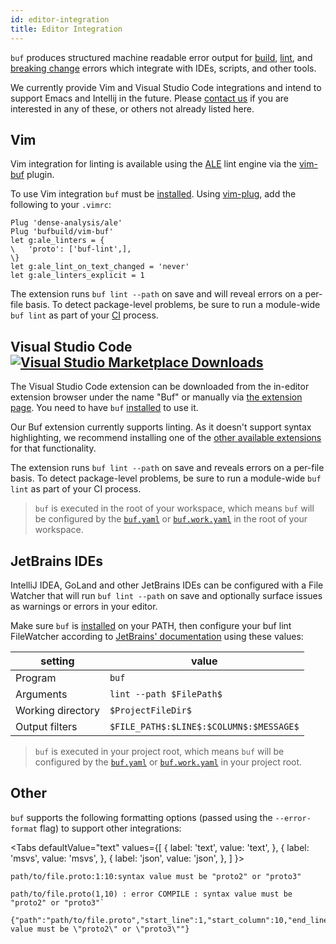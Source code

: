 ```yaml
---
id: editor-integration
title: Editor Integration
---
```


`buf` produces structured machine readable error output for [build](build/usage), [lint](lint/overview),
and [breaking change](breaking/overview) errors which integrate with IDEs, scripts, and other tools.

We currently provide Vim and Visual Studio Code integrations and intend to support Emacs and
Intellij in the future. Please [contact us](contact) if you are interested in any of these, or others
not already listed here.

## Vim

Vim integration for linting is available using the [ALE](https://github.com/dense-analysis/ale)
lint engine via the [vim-buf](https://github.com/bufbuild/vim-buf) plugin.

To use Vim integration `buf` must be [installed](installation.mdx). Using [vim-plug](https://github.com/junegunn/vim-plug),
add the following to your `.vimrc`:

```vim
Plug 'dense-analysis/ale'
Plug 'bufbuild/vim-buf'
let g:ale_linters = {
\   'proto': ['buf-lint',],
\}
let g:ale_lint_on_text_changed = 'never'
let g:ale_linters_explicit = 1
```

The extension runs `buf lint --path` on save and will reveal errors on a per-file basis. To detect package-level
problems, be sure to run a module-wide `buf lint` as part of your [CI](ci-cd/setup) process.

## Visual Studio Code  [![Visual Studio Marketplace Downloads](https://img.shields.io/visual-studio-marketplace/d/bufbuild.vscode-buf?color=2048ff&label=Buf&logo=visual-studio-code&style=flat-squar)](https://marketplace.visualstudio.com/items?itemName=bufbuild.vscode-buf)

The Visual Studio Code extension can be downloaded from the in-editor extension browser under the name "Buf"
or manually via [the extension page](https://marketplace.visualstudio.com/items?itemName=bufbuild.vscode-buf). You need to have `buf` [installed](installation.mdx) to use it.

Our Buf extension currently supports linting. As it doesn't support syntax highlighting, we recommend installing one of the [other available extensions][vs_code_protobuf_extensions] for that functionality.

The extension runs `buf lint --path` on save and reveals errors on a per-file basis. To detect package-level
problems, be sure to run a module-wide `buf lint` as part of your CI process.

> `buf` is executed in the root of your workspace, which means `buf` will be configured by the [`buf.yaml`](configuration/v1/buf-yaml) or
> [`buf.work.yaml`](configuration/v1/buf-work-yaml) in the root of your workspace.

## JetBrains IDEs

IntelliJ IDEA, GoLand and other JetBrains IDEs can be configured with a File Watcher that will run `buf lint --path` on
save and optionally surface issues as warnings or errors in your editor.

Make sure `buf` is [installed](installation.mdx) on your PATH, then configure your buf lint FileWatcher according to
[JetBrains' documentation](https://www.jetbrains.com/help/idea/using-file-watchers.html) using these values:

| setting           | value                                   |
|-------------------|-----------------------------------------|
| Program           | `buf`                                   |
| Arguments         | `lint --path $FilePath$`                |
| Working directory | `$ProjectFileDir$`                      |
| Output filters    | `$FILE_PATH$:$LINE$:$COLUMN$:$MESSAGE$` |

> `buf` is executed in your project root, which means `buf` will be configured by the
> [`buf.yaml`](configuration/v1/buf-yaml) or [`buf.work.yaml`](configuration/v1/buf-work-yaml) in your project root.

## Other

`buf` supports the following formatting options (passed using the `--error-format` flag) to support other integrations:


<Tabs
  defaultValue="text"
  values={[
    { label: 'text', value: 'text', },
    { label: 'msvs', value: 'msvs', },
    { label: 'json', value: 'json', },
  ]
}>
<TabItem value="text">

```
path/to/file.proto:1:10:syntax value must be "proto2" or "proto3"
```

</TabItem>
<TabItem value="msvs">

```
path/to/file.proto(1,10) : error COMPILE : syntax value must be "proto2" or "proto3"`
```

</TabItem>
<TabItem value="json">

```
{"path":"path/to/file.proto","start_line":1,"start_column":10,"end_line":1,"end_column":10,"type":"COMPILE","message":"syntax value must be \"proto2\" or \"proto3\""}
```

</TabItem>
</Tabs>

[vs_code_protobuf_extensions]: https://marketplace.visualstudio.com/search?term=protocol%20buffers&target=VSCode&category=All%20categories&sortBy=Relevance